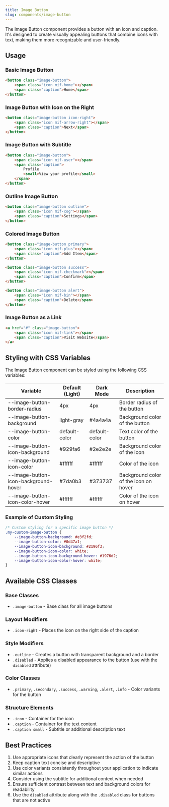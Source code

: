 ```yaml
---
title: Image Button
slug: components/image-button
---
```


The Image Button component provides a button with an icon and caption. It's designed to create visually appealing buttons that combine icons with text, making them more recognizable and user-friendly.

## Usage

### Basic Image Button

```html
<button class="image-button">
    <span class="icon mif-home"></span>
    <span class="caption">Home</span>
</button>
```

### Image Button with Icon on the Right

```html
<button class="image-button icon-right">
    <span class="icon mif-arrow-right"></span>
    <span class="caption">Next</span>
</button>
```

### Image Button with Subtitle

```html
<button class="image-button">
    <span class="icon mif-user"></span>
    <span class="caption">
        Profile
        <small>View your profile</small>
    </span>
</button>
```

### Outline Image Button

```html
<button class="image-button outline">
    <span class="icon mif-cog"></span>
    <span class="caption">Settings</span>
</button>
```

### Colored Image Button

```html
<button class="image-button primary">
    <span class="icon mif-plus"></span>
    <span class="caption">Add Item</span>
</button>

<button class="image-button success">
    <span class="icon mif-checkmark"></span>
    <span class="caption">Confirm</span>
</button>

<button class="image-button alert">
    <span class="icon mif-bin"></span>
    <span class="caption">Delete</span>
</button>
```

### Image Button as a Link

```html
<a href="#" class="image-button">
    <span class="icon mif-link"></span>
    <span class="caption">Visit Website</span>
</a>
```

## Styling with CSS Variables

The Image Button component can be styled using the following CSS variables:

| Variable | Default (Light) | Dark Mode | Description |
| -------- | --------------- | --------- | ----------- |
| --image-button-border-radius | 4px | 4px | Border radius of the button |
| --image-button-background | light-gray | #4a4a4a | Background color of the button |
| --image-button-color | default-color | default-color | Text color of the button |
| --image-button-icon-background | #929fa6 | #2e2e2e | Background color of the icon |
| --image-button-icon-color | #ffffff | #ffffff | Color of the icon |
| --image-button-icon-background-hover | #7da0b3 | #373737 | Background color of the icon on hover |
| --image-button-icon-color-hover | #ffffff | #ffffff | Color of the icon on hover |

### Example of Custom Styling

```css
/* Custom styling for a specific image button */
.my-custom-image-button {
    --image-button-background: #e3f2fd;
    --image-button-color: #0d47a1;
    --image-button-icon-background: #2196f3;
    --image-button-icon-color: white;
    --image-button-icon-background-hover: #1976d2;
    --image-button-icon-color-hover: white;
}
```

## Available CSS Classes

### Base Classes
- `.image-button` - Base class for all image buttons

### Layout Modifiers
- `.icon-right` - Places the icon on the right side of the caption

### Style Modifiers
- `.outline` - Creates a button with transparent background and a border
- `.disabled` - Applies a disabled appearance to the button (use with the `disabled` attribute)

### Color Classes
- `.primary`, `.secondary`, `.success`, `.warning`, `.alert`, `.info` - Color variants for the button

### Structure Elements
- `.icon` - Container for the icon
- `.caption` - Container for the text content
- `.caption small` - Subtitle or additional description text

## Best Practices

1. Use appropriate icons that clearly represent the action of the button
2. Keep caption text concise and descriptive
3. Use color variants consistently throughout your application to indicate similar actions
4. Consider using the subtitle for additional context when needed
5. Ensure sufficient contrast between text and background colors for readability
6. Use the `disabled` attribute along with the `.disabled` class for buttons that are not active
